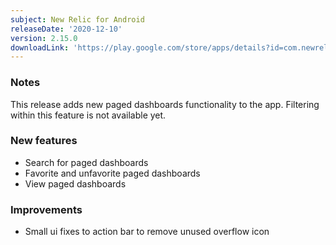 ```yaml
---
subject: New Relic for Android
releaseDate: '2020-12-10'
version: 2.15.0
downloadLink: 'https://play.google.com/store/apps/details?id=com.newrelic.rpm'
---
```


### Notes

This release adds new paged dashboards functionality to the app. Filtering within this feature is not available yet.

### New features

* Search for paged dashboards
* Favorite and unfavorite paged dashboards
* View paged dashboards

### Improvements

* Small ui fixes to action bar to remove unused overflow icon
